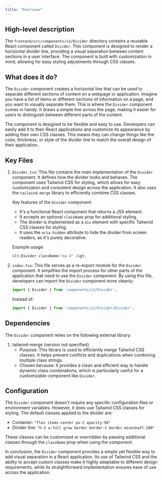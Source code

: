 ```yaml
---
title: "Overview"
---
```


## High-level description
The `frontend/src/components/v2/Divider` directory contains a reusable React component called `Divider`. This component is designed to render a horizontal divider line, providing a visual separation between content sections in a user interface. The component is built with customization in mind, allowing for easy styling adjustments through CSS classes.

## What does it do?
The `Divider` component creates a horizontal line that can be used to separate different sections of content on a webpage or application. Imagine you have a list of items or different sections of information on a page, and you want to visually separate them. This is where the `Divider` component comes in handy. It draws a simple line across the page, making it easier for users to distinguish between different parts of the content.

The component is designed to be flexible and easy to use. Developers can easily add it to their React applications and customize its appearance by adding their own CSS classes. This means they can change things like the color, thickness, or style of the divider line to match the overall design of their application.

## Key Files

1. `Divider.tsx`:
   This file contains the main implementation of the `Divider` component. It defines how the divider looks and behaves. The component uses Tailwind CSS for styling, which allows for easy customization and consistent design across the application. It also uses the `tailwind-merge` library to efficiently combine CSS classes.

   Key features of the `Divider` component:
   - It's a functional React component that returns a JSX element.
   - It accepts an optional `className` prop for additional styling.
   - The divider is implemented as a `div` element with specific Tailwind CSS classes for styling.
   - It uses the `aria-hidden` attribute to hide the divider from screen readers, as it's purely decorative.

   Example usage:
   ```jsx
   &lt;Divider className="my-4" /&gt;
   ```

2. `index.tsx`:
   This file serves as a re-export module for the `Divider` component. It simplifies the import process for other parts of the application that need to use the `Divider` component. By using this file, developers can import the `Divider` component more cleanly:

   ```jsx
   import { Divider } from 'components/v2/Divider';
   ```

   Instead of:
   ```jsx
   import { Divider } from 'components/v2/Divider/Divider';
   ```

## Dependencies
The `Divider` component relies on the following external library:

1. tailwind-merge (version not specified)
   - Purpose: This library is used to efficiently merge Tailwind CSS classes. It helps prevent conflicts and duplications when combining multiple class strings.
   - Chosen because: It provides a clean and efficient way to handle dynamic class combinations, which is particularly useful for a customizable component like `Divider`.

## Configuration
The `Divider` component doesn't require any specific configuration files or environment variables. However, it does use Tailwind CSS classes for styling. The default classes applied to the divider are:

- Container: `"flex items-center px-2 opacity-50"`
- Divider line: `"h-5 w-full grow border border-t border-mineshaft-200"`

These classes can be customized or overridden by passing additional classes through the `className` prop when using the component.

In conclusion, the `Divider` component provides a simple yet flexible way to add visual separation in a React application. Its use of Tailwind CSS and the ability to accept custom classes make it highly adaptable to different design requirements, while its straightforward implementation ensures ease of use across the application.